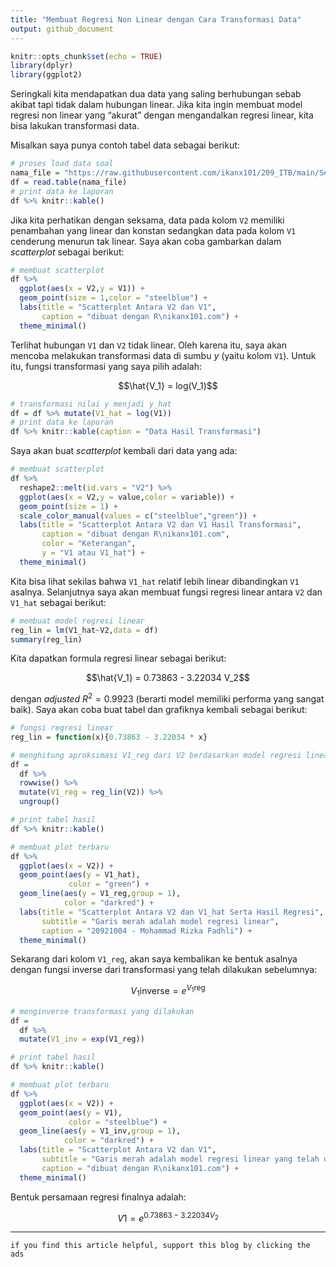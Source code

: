 ```yaml
---
title: "Membuat Regresi Non Linear dengan Cara Transformasi Data"
output: github_document
---
```


```r
knitr::opts_chunk$set(echo = TRUE)
library(dplyr)
library(ggplot2)
```

Seringkali kita mendapatkan dua data yang saling berhubungan sebab akibat tapi tidak dalam hubungan linear. Jika kita ingin membuat model regresi non linear yang "akurat" dengan mengandalkan regresi linear, kita bisa lakukan transformasi data.

Misalkan saya punya contoh tabel data sebagai berikut:

```r
# proses load data soal
nama_file = "https://raw.githubusercontent.com/ikanx101/209_ITB/main/Semester%20III/Pengantar%20SK/PR%203/Lanczos1EM.dat"
df = read.table(nama_file) 
# print data ke laporan
df %>% knitr::kable()
```

Jika kita perhatikan dengan seksama, data pada kolom `V2` memiliki penambahan yang linear dan konstan sedangkan data pada kolom `V1` cenderung menurun tak linear. Saya akan coba gambarkan dalam _scatterplot_ sebagai berikut:

```r
# membuat scatterplot
df %>% 
  ggplot(aes(x = V2,y = V1)) +
  geom_point(size = 1,color = "steelblue") +
  labs(title = "Scatterplot Antara V2 dan V1",
       caption = "dibuat dengan R\nikanx101.com") +
  theme_minimal()

```

Terlihat hubungan `V1` dan `V2` tidak linear. Oleh karena itu, saya akan mencoba melakukan transformasi data di sumbu $y$ (yaitu kolom `V1`). Untuk itu, fungsi transformasi yang saya pilih adalah:

$$\hat{V_1} = log(V_1)$$

```r
# transformasi nilai y menjadi y_hat
df = df %>% mutate(V1_hat = log(V1))
# print data ke laporan
df %>% knitr::kable(caption = "Data Hasil Transformasi")
```

Saya akan buat _scatterplot_ kembali dari data yang ada:

```r
# membuat scatterplot
df %>% 
  reshape2::melt(id.vars = "V2") %>% 
  ggplot(aes(x = V2,y = value,color = variable)) +
  geom_point(size = 1) +
  scale_color_manual(values = c("steelblue","green")) +
  labs(title = "Scatterplot Antara V2 dan V1 Hasil Transformasi",
       caption = "dibuat dengan R\nikanx101.com",
       color = "Keterangan",
       y = "V1 atau V1_hat") +
  theme_minimal()

```


Kita bisa lihat sekilas bahwa `V1_hat` relatif lebih linear dibandingkan `V1` asalnya. Selanjutnya saya akan membuat fungsi regresi linear antara `V2` dan `V1_hat` sebagai berikut:


```r
# membuat model regresi linear
reg_lin = lm(V1_hat~V2,data = df)
summary(reg_lin)
```

Kita dapatkan formula regresi linear sebagai berikut:

$$\hat{V_1} = 0.73863 - 3.22034 V_2$$

dengan _adjusted_ $R^2 = 0.9923$ (berarti model memiliki performa yang sangat baik). Saya akan coba buat tabel dan grafiknya kembali sebagai berikut:

```r
# fungsi regresi linear
reg_lin = function(x){0.73863 - 3.22034 * x}

# menghitung aproksimasi V1_reg dari V2 berdasarkan model regresi linear
df = 
  df %>% 
  rowwise() %>% 
  mutate(V1_reg = reg_lin(V2)) %>% 
  ungroup()
```

```r
# print tabel hasil
df %>% knitr::kable()
```


```r
# membuat plot terbaru
df %>% 
  ggplot(aes(x = V2)) +
  geom_point(aes(y = V1_hat),
             color = "green") +
  geom_line(aes(y = V1_reg,group = 1),
            color = "darkred") +
  labs(title = "Scatterplot Antara V2 dan V1_hat Serta Hasil Regresi",
       subtitle = "Garis merah adalah model regresi linear",
       caption = "20921004 - Mohammad Rizka Fadhli") +
  theme_minimal()
```

Sekarang dari kolom `V1_reg`, akan saya kembalikan ke bentuk asalnya dengan fungsi inverse dari transformasi yang telah dilakukan sebelumnya:

$$V_1 \text{inverse} = e^{V_1 \text{reg}}$$

```r
# menginverse transformasi yang dilakukan
df = 
  df %>% 
  mutate(V1_inv = exp(V1_reg))
```

```r
# print tabel hasil
df %>% knitr::kable()

```

```r
# membuat plot terbaru
df %>% 
  ggplot(aes(x = V2)) +
  geom_point(aes(y = V1),
             color = "steelblue") +
  geom_line(aes(y = V1_inv,group = 1),
            color = "darkred") +
  labs(title = "Scatterplot Antara V2 dan V1",
       subtitle = "Garis merah adalah model regresi linear yang telah diinverse ke nilai asal V1",
       caption = "dibuat dengan R\nikanx101.com") +
  theme_minimal()
```

Bentuk persamaan regresi finalnya adalah:

$$V1 = e^{0.73863 - 3.22034 V_2}$$

---

`if you find this article helpful, support this blog by clicking the ads`